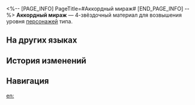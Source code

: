 <%-- [PAGE_INFO]
PageTitle=#Аккордный мираж#
[END_PAGE_INFO] --%>
{{Предмет Инфобокс
|id          = 110427
|Изображение = Предмет Аккордный мираж.png
|Тип         = Материал возвышения персонажа
|Инвентарь   = Материалы улучшения
|Редкость    = 4
|Эффект      = 
|Описание    = Серебряные струны из красных музыкальных инструментов. Можно использовать для возвышения мнимых персонажей.
|Источник1   = [[Застойная тень: Форма звука]]
|Источник2   = [[Универсальная машина для синтеза: Обмен материалов]]
}}
{{Описание|Простая композиция собирает воедино осколки прошлого, а звук музыки даёт надежду на будущее. В переборе струн сходятся бесчисленные миры, смех мгновения и высохшие слёзы, вечные желания и неосуществлённые мечты.<br /><br />''«Собери погребённые воспоминания и преврати их в музыку».''}}
'''Аккордный мираж''' — 4-звёздочный материал для возвышения уровня [[Персонажи|персонажей]] {{undefined|}} типа.

==На других языках==
{{На других языках
|en   = Chordal Mirage
|zhs  = 一曲合弦的幻景
|zht  = 一曲合弦的幻景
|ja   = 響き合う幻景
|ko   = 한 곡으로 어우러진 환상
|es   = Ilusión cadenciosa
|fr   = Mirage harmonieux
|ru   = Аккордный мираж
|th   = Chordal Mirage
|vi   = Ảo Cảnh Hợp Âm
|de   = Illusion eines Akkords
|id   = Chordal Mirage
|pt   = Miragem Harmoniosa
}}

==История изменений==
{{История изменений|3.5}}

==Навигация==
{{Материалы улучшения Навбокс}}

[[en:]]